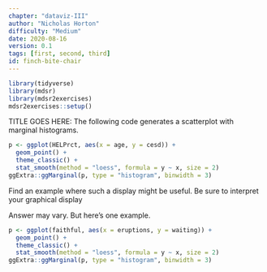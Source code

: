 ```yaml
---
chapter: "dataviz-III"
author: "Nicholas Horton"
difficulty: "Medium"
date: 2020-08-16 
version: 0.1
tags: [first, second, third]
id: finch-bite-chair
---
```


```r
library(tidyverse)
library(mdsr)
library(mdsr2exercises)
mdsr2exercises::setup()
```

TITLE GOES HERE:	The following code generates a scatterplot with marginal histograms.

```r
p <- ggplot(HELPrct, aes(x = age, y = cesd)) +
  geom_point() +
  theme_classic() +
  stat_smooth(method = "loess", formula = y ~ x, size = 2)
ggExtra::ggMarginal(p, type = "histogram", binwidth = 3)
```

Find an example where such a display might be useful. Be sure to interpret your graphical display


 <!--begin-answer-->
 
Answer may vary.  But here's one example.

```r
p <- ggplot(faithful, aes(x = eruptions, y = waiting)) +
  geom_point() +
  theme_classic() +
  stat_smooth(method = "loess", formula = y ~ x, size = 2)
ggExtra::ggMarginal(p, type = "histogram", binwidth = 3)
```

<!--end-answer-->
